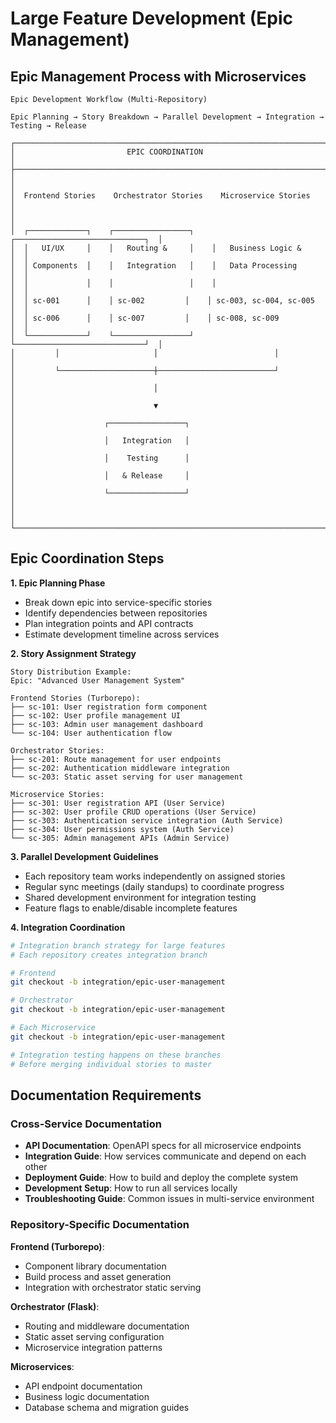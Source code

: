 # Large Feature Development (Epic Management)

## Epic Management Process with Microservices

```
Epic Development Workflow (Multi-Repository)

Epic Planning → Story Breakdown → Parallel Development → Integration → Testing → Release

┌─────────────────────────────────────────────────────────────────────────────┐
│                         EPIC COORDINATION                                   │
├─────────────────────────────────────────────────────────────────────────────┤
│                                                                             │
│  Frontend Stories    Orchestrator Stories    Microservice Stories          │
│                                                                             │
│  ┌─────────────┐    ┌─────────────────┐    ┌─────────────────────────────┐  │
│  │   UI/UX     │    │   Routing &     │    │   Business Logic &          │  │
│  │ Components  │    │   Integration   │    │   Data Processing           │  │
│  │             │    │                 │    │                             │  │
│  │ sc-001      │    │ sc-002         │    │ sc-003, sc-004, sc-005     │  │
│  │ sc-006      │    │ sc-007         │    │ sc-008, sc-009             │  │
│  └─────────────┘    └─────────────────┘    └─────────────────────────────┘  │
│         │                     │                          │                 │
│         └─────────────────────┼──────────────────────────┘                 │
│                               │                                            │
│                               ▼                                            │
│                    ┌─────────────────┐                                     │
│                    │   Integration   │                                     │
│                    │    Testing      │                                     │
│                    │   & Release     │                                     │
│                    └─────────────────┘                                     │
│                                                                             │
└─────────────────────────────────────────────────────────────────────────────┘
```

## Epic Coordination Steps

**1. Epic Planning Phase**
- Break down epic into service-specific stories
- Identify dependencies between repositories
- Plan integration points and API contracts
- Estimate development timeline across services

**2. Story Assignment Strategy**
```
Story Distribution Example:
Epic: "Advanced User Management System"

Frontend Stories (Turborepo):
├── sc-101: User registration form component
├── sc-102: User profile management UI
├── sc-103: Admin user management dashboard
└── sc-104: User authentication flow

Orchestrator Stories:
├── sc-201: Route management for user endpoints
├── sc-202: Authentication middleware integration
└── sc-203: Static asset serving for user management

Microservice Stories:
├── sc-301: User registration API (User Service)
├── sc-302: User profile CRUD operations (User Service)
├── sc-303: Authentication service integration (Auth Service)
├── sc-304: User permissions system (Auth Service)
└── sc-305: Admin management APIs (Admin Service)
```

**3. Parallel Development Guidelines**
- Each repository team works independently on assigned stories
- Regular sync meetings (daily standups) to coordinate progress
- Shared development environment for integration testing
- Feature flags to enable/disable incomplete features

**4. Integration Coordination**
```bash
# Integration branch strategy for large features
# Each repository creates integration branch

# Frontend
git checkout -b integration/epic-user-management

# Orchestrator  
git checkout -b integration/epic-user-management

# Each Microservice
git checkout -b integration/epic-user-management

# Integration testing happens on these branches
# Before merging individual stories to master
```

## Documentation Requirements

### Cross-Service Documentation
- **API Documentation**: OpenAPI specs for all microservice endpoints
- **Integration Guide**: How services communicate and depend on each other
- **Deployment Guide**: How to build and deploy the complete system
- **Development Setup**: How to run all services locally
- **Troubleshooting Guide**: Common issues in multi-service environment

### Repository-Specific Documentation
**Frontend (Turborepo)**:
- Component library documentation
- Build process and asset generation
- Integration with orchestrator static serving

**Orchestrator (Flask)**:
- Routing and middleware documentation
- Static asset serving configuration
- Microservice integration patterns

**Microservices**:
- API endpoint documentation
- Business logic documentation
- Database schema and migration guides
